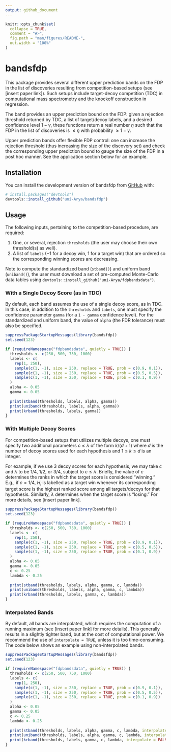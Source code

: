 ```yaml
---
output: github_document
---
```


<!-- README.md is generated from README.Rmd. Please edit that file -->

```r
knitr::opts_chunk$set(
  collapse = TRUE,
  comment = "#>",
  fig.path = "man/figures/README-",
  out.width = "100%"
)
```

# bandsfdp

<!-- badges: start -->
<!-- badges: end -->

This package provides several different upper prediction bands on the FDP in the list of discoveries resulting from competition-based setups (see [insert paper link]). Such setups include target-decoy competition (TDC) in computational mass spectrometry and the knockoff construction in regression.

The band provides an upper prediction bound on the FDP: given a rejection threshold returned by TDC, a list of target/decoy labels, and a desired confidence level $1 - \gamma$, these functions return a real number $\eta$ such that the FDP in the list of discoveries is $\leq \eta$ with probability $\geq 1 - \gamma$.

Upper prediction bands offer flexible FDP control: one can increase the rejection threshold (thus increasing the size of the discovery set) and check the corresponding upper prediction bound to gauge the size of the FDP in a post hoc manner. See the application section below for an example.

## Installation

You can install the development version of bandsfdp from [GitHub](https://github.com/) with:

``` r
# install.packages("devtools")
devtools::install_github("uni-Arya/bandsfdp")
```

## Usage

The following inputs, pertaining to the competition-based procedure, are required:

1. One, or several, rejection `thresholds` (the user may choose their own threshold(s) as well).
2. A list of `labels` ($-1$ for a decoy win, $1$ for a target win) that are ordered so the corresponding winning scores are decreasing.

Note to compute the standardized band (`stband()`) and uniform band (`uniband()`), the user must download a set of pre-computed Monte-Carlo data tables using `devtools::install_github("uni-Arya/fdpbandsdata")`.

### With a Single Decoy Score (as in TDC)
 
By default, each band assumes the use of a single decoy score, as in TDC. In this case, in addition to the `thresholds` and `labels`, one must specify the confidence parameter `gamma` (for a `1 - gamma` confidence level). For the standardized and uniform band, the value of `alpha` (the FDR tolerance) must also be specified.

```r
suppressPackageStartupMessages(library(bandsfdp))
set.seed(123)

if (requireNamespace("fdpbandsdata", quietly = TRUE)) {
  thresholds <- c(250, 500, 750, 1000)
  labels <- c(
    rep(1, 250),
    sample(c(1, -1), size = 250, replace = TRUE, prob = c(0.9, 0.1)),
    sample(c(1, -1), size = 250, replace = TRUE, prob = c(0.5, 0.5)),
    sample(c(1, -1), size = 250, replace = TRUE, prob = c(0.1, 0.9))
  )
  alpha <- 0.05
  gamma <- 0.05
  
  print(stband(thresholds, labels, alpha, gamma))
  print(uniband(thresholds, labels, alpha, gamma))
  print(krband(thresholds, labels, gamma))
}
```

### With Multiple Decoy Scores

For competition-based setups that utilizes multiple decoys, one must specify two additional parameters $c \leq \lambda$ of the form $k/(d + 1)$ where $d$ is the number of decoy scores used for each hypothesis and $1 \leq k \leq d$ is an integer. 

For example, if we use $3$ decoy scores for each hypothesis, we may take $c$ and $\lambda$ to be $1/4$, $1/2$, or $3/4$, subject to $c \leq \lambda$. Briefly, the value of $c$ determines the ranks in which the target score is considered "winning." E.g., if $c = 1/4$, $H_i$ is labelled as a target win whenever its corresponding target score is the highest ranked score among all targets/decoys for that hypothesis. Similarly, $\lambda$ determines when the target score is "losing." For more details, see [insert paper link].

```r
suppressPackageStartupMessages(library(bandsfdp))
set.seed(123)

if (requireNamespace("fdpbandsdata", quietly = TRUE)) {
  thresholds <- c(250, 500, 750, 1000)
  labels <- c(
    rep(1, 250),
    sample(c(1, -1), size = 250, replace = TRUE, prob = c(0.9, 0.1)),
    sample(c(1, -1), size = 250, replace = TRUE, prob = c(0.5, 0.5)),
    sample(c(1, -1), size = 250, replace = TRUE, prob = c(0.1, 0.9))
  )
  alpha <- 0.05
  gamma <- 0.05
  c <- 0.25
  lambda <- 0.25
  
  print(stband(thresholds, labels, alpha, gamma, c, lambda))
  print(uniband(thresholds, labels, alpha, gamma, c, lambda))
  print(krband(thresholds, labels, gamma, c, lambda))
}
```

### Interpolated Bands

By default, all bands are interpolated, which requires the computation of a running maximum (see [insert paper link] for more details). This generally results in a slightly tighter band, but at the cost of computational power. We recommend the use of `interpolate = TRUE`, unless it is too time-consuming. The code below shows an example using non-interpolated bands.

```r
suppressPackageStartupMessages(library(bandsfdp))
set.seed(123)

if (requireNamespace("fdpbandsdata", quietly = TRUE)) {
  thresholds <- c(250, 500, 750, 1000)
  labels <- c(
    rep(1, 250),
    sample(c(1, -1), size = 250, replace = TRUE, prob = c(0.9, 0.1)),
    sample(c(1, -1), size = 250, replace = TRUE, prob = c(0.5, 0.5)),
    sample(c(1, -1), size = 250, replace = TRUE, prob = c(0.1, 0.9))
  )
  alpha <- 0.05
  gamma <- 0.05
  c <- 0.25
  lambda <- 0.25
  
  print(stband(thresholds, labels, alpha, gamma, c, lambda, interpolate = FALSE))
  print(uniband(thresholds, labels, alpha, gamma, c, lambda, interpolate = FALSE))
  print(krband(thresholds, labels, gamma, c, lambda, interpolate = FALSE))
}
```
